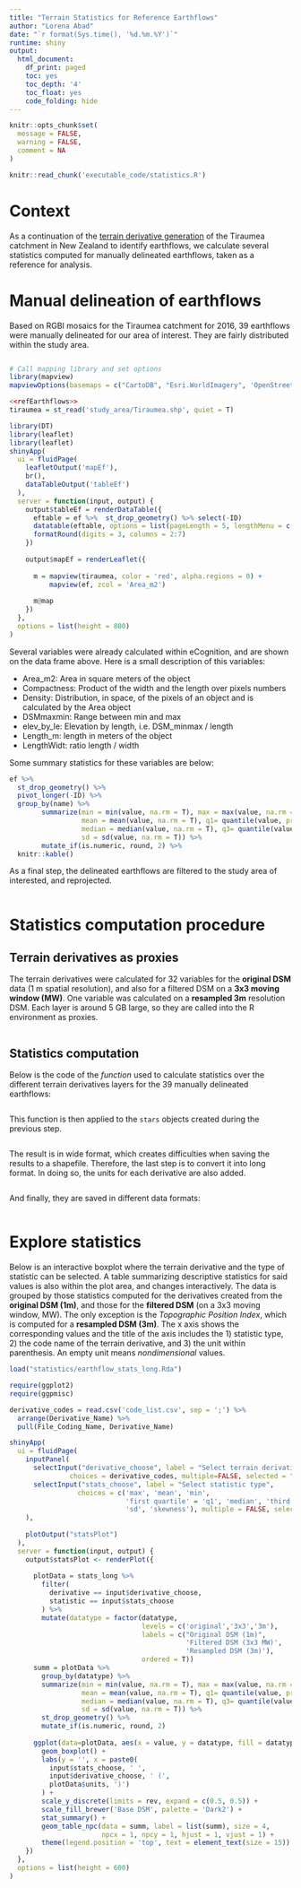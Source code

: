 ```yaml
---
title: "Terrain Statistics for Reference Earthflows"
author: "Lorena Abad"
date: "`r format(Sys.time(), '%d.%m.%Y')`"
runtime: shiny
output:
  html_document:
    df_print: paged
    toc: yes
    toc_depth: '4'
    toc_float: yes
    code_folding: hide
---
```


<style>
p.comment {
background-color: #DBDBDB;
padding: 10px;
border: 1px solid black;
margin-left: 25px;
border-radius: 5px;
font-style: italic;
}
</style>

```r
knitr::opts_chunk$set(
  message = FALSE,
  warning = FALSE,
  comment = NA
)

knitr::read_chunk('executable_code/statistics.R')
```


# Context

As a continuation of the [terrain derivative generation](https://loreabad6.github.io/Earthflows_R/terrain_derivatives.html) of the Tiraumea catchment in New Zealand to identify earthflows, we calculate several statistics computed for manually delineated earthflows, taken as a reference for analysis. 

# Manual delineation of earthflows

Based on RGBI mosaics for the Tiraumea catchment for 2016, 39 earthflows were manually delineated for our area of interest. They are fairly distributed within the study area. 

```r
```

```r
# Call mapping library and set options
library(mapview)
mapviewOptions(basemaps = c("CartoDB", "Esri.WorldImagery", 'OpenStreetMap'), console = F, verbose = F, leafletWidth = 800)
```

```r
<<refEarthflows>>
tiraumea = st_read('study_area/Tiraumea.shp', quiet = T) 
```

```r
library(DT)
library(leaflet)
library(leaflet)
shinyApp(
  ui = fluidPage(
    leafletOutput('mapEf'),
    br(),
    dataTableOutput('tableEf')
  ),
  server = function(input, output) {
    output$tableEf = renderDataTable({
      eftable = ef %>%  st_drop_geometry() %>% select(-ID) 
      datatable(eftable, options = list(pageLength = 5, lengthMenu = c(5, 10, 15, 25, 39))) %>% 
      formatRound(digits = 3, columns = 2:7)
    })
    
    output$mapEf = renderLeaflet({
      
      m = mapview(tiraumea, color = 'red', alpha.regions = 0) + 
          mapview(ef, zcol = 'Area_m2')
      
      m@map
    })
  }, 
  options = list(height = 800)
)
```

Several variables were already calculated within eCognition, and are shown on the data frame above. Here is a small description of this variables: 

- Area_m2: Area in square meters of the object
- Compactness: Product of the width and the length over pixels numbers
- Density: Distribution, in space, of the pixels of an object and is calculated by the Area object
- DSMmaxmin: Range between min and max
- elev_by_le: Elevation by length, i.e. DSM_minmax / length 
- Length_m: length in meters of the object
- LengthWidt: ratio length / width

Some summary statistics for these variables are below: 

```r
ef %>% 
  st_drop_geometry() %>% 
  pivot_longer(-ID) %>% 
  group_by(name) %>% 
        summarize(min = min(value, na.rm = T), max = max(value, na.rm = T), 
                  mean = mean(value, na.rm = T), q1= quantile(value, probs = 0.25, na.rm = T), 
                  median = median(value, na.rm = T), q3= quantile(value, probs = 0.75, na.rm = T),
                  sd = sd(value, na.rm = T)) %>% 
        mutate_if(is.numeric, round, 2) %>% 
  knitr::kable()
```

As a final step, the delineated earthflows are filtered to the study area of interested, and reprojected. 

```r
```

# Statistics computation procedure
## Terrain derivatives as proxies

The terrain derivatives were calculated for 32 variables for the **original DSM** data (1 m spatial resolution), and also for a filtered DSM on a **3x3 moving window (MW)**. One variable was calculated on a **resampled 3m** resolution DSM. Each layer is around 5 GB large, so they are called into the R environment as proxies. 

```r
```

## Statistics computation

Below is the code of the *function* used to calculate statistics over the different terrain derivatives layers for the 39 manually delineated earthflows: 

```r
```

This function is then applied to the `stars` objects created during the previous step. 

```r
```

The result is in wide format, which creates difficulties when saving the results to a shapefile. Therefore, the last step is to convert it into long format. In doing so, the units for each derivative are also added.
```r
```


And finally, they are saved in different data formats: 
```r
```


# Explore statistics

Below is an interactive boxplot where the terrain derivative and the type of statistic can be selected. A table summarizing descriptive statistics for said values is also within the plot area, and changes interactively. The data is grouped by those statistics computed for the derivatives created from the **original DSM (1m)**, and those for the **filtered DSM** (on a 3x3 moving window, MW). The only exception is the *Topographic Position Index*, which is computed for a **resampled DSM (3m)**. The x axis shows the corresponding values and the title of the axis includes the 1) statistic type, 2) the code name of the terrain derivative, and 3) the unit within parenthesis. An empty unit means *nondimensional* values. 

```r
load("statistics/earthflow_stats_long.Rda")

require(ggplot2)
require(ggpmisc)

derivative_codes = read.csv('code_list.csv', sep = ';') %>%
  arrange(Derivative_Name) %>% 
  pull(File_Coding_Name, Derivative_Name)

shinyApp(
  ui = fluidPage(
    inputPanel(
      selectInput("derivative_choose", label = "Select terrain derivative",
               choices = derivative_codes, multiple=FALSE, selected = "slope", width = '200%'),
      selectInput("stats_choose", label = "Select statistic type",
                 choices = c('max', 'mean', 'min', 
                             'first quartile' = 'q1', 'median', 'third quartile' = 'q3', 
                             'sd', 'skewness'), multiple = FALSE, selected = "mean")
    ),
    
    plotOutput("statsPlot")
  ),
  server = function(input, output) {
    output$statsPlot <- renderPlot({
      
      plotData = stats_long %>% 
        filter(
          derivative == input$derivative_choose,
          statistic == input$stats_choose 
        ) %>% 
        mutate(datatype = factor(datatype, 
                                 levels = c('original','3x3','3m'), 
                                 labels = c("Original DSM (1m)", 
                                            'Filtered DSM (3x3 MW)', 
                                            'Resampled DSM (3m)'),
                                 ordered = T))
      summ = plotData %>% 
        group_by(datatype) %>% 
        summarize(min = min(value, na.rm = T), max = max(value, na.rm = T), 
                  mean = mean(value, na.rm = T), q1= quantile(value, probs = 0.25, na.rm = T), 
                  median = median(value, na.rm = T), q3= quantile(value, probs = 0.75, na.rm = T),
                  sd = sd(value, na.rm = T)) %>% 
        st_drop_geometry() %>% 
        mutate_if(is.numeric, round, 2)
      
      ggplot(data=plotData, aes(x = value, y = datatype, fill = datatype)) + 
        geom_boxplot() +
        labs(y = '', x = paste0(
          input$stats_choose, ' ', 
          input$derivative_choose, ' (', 
          plotData$units, ')')
        ) +
        scale_y_discrete(limits = rev, expand = c(0.5, 0.5)) +
        scale_fill_brewer('Base DSM', palette = 'Dark2') +
        stat_summary() +
        geom_table_npc(data = summ, label = list(summ), size = 4, 
                       npcx = 1, npcy = 1, hjust = 1, vjust = 1) +
        theme(legend.position = 'top', text = element_text(size = 15))
    })
  },
  options = list(height = 600)
)
```

